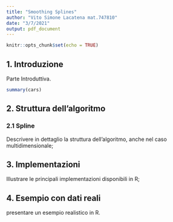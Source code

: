 ```yaml
---
title: "Smoothing Splines"
author: "Vito Simone Lacatena mat.747810"
date: "3/7/2021"
output: pdf_document
---
```


```r
knitr::opts_chunk$set(echo = TRUE)
```

## 1. Introduzione

Parte Introduttiva.


```r
summary(cars)
```

## 2. Struttura dell'algoritmo
### 2.1 Spline

Descrivere in dettaglio la struttura dell’algoritmo, anche nel caso multidimensionale;

## 3. Implementazioni
Illustrare le principali implementazioni disponibili in R;


## 4. Esempio con dati reali
presentare un esempio realistico in R.